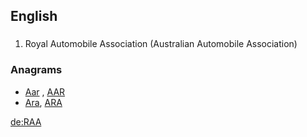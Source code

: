 ==English==

==={{initialism-old|en}}===
{{head|en}}

# Royal Automobile Association (Australian Automobile Association)

===Anagrams===
* [[Aar#English|Aar]] , [[AAR#English|AAR]]
* [[Ara#English|Ara]], [[ARA#English|ARA]]

[[de:RAA]]